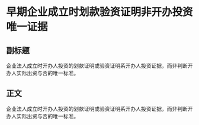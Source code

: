 # 早期企业成立时划款验资证明非开办投资唯一证据
## 副标题
企业法人成立时开办人投资的划款证明或验资证明系开办人投资证据，而非判断开办人实际出资与否的唯一标准。
## 正文
企业法人成立时开办人投资的划款证明或验资证明系开办人投资证据，而非判断开办人实际出资与否的唯一标准。